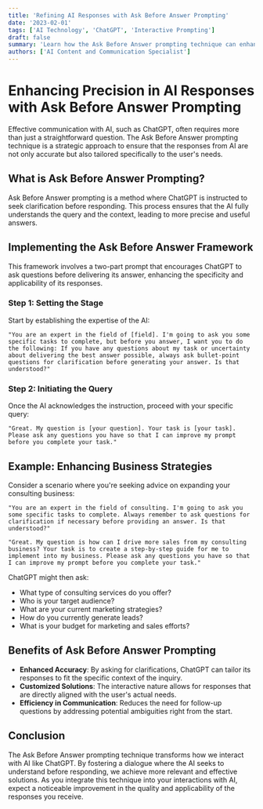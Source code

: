 ```yaml
---
title: 'Refining AI Responses with Ask Before Answer Prompting'
date: '2023-02-01'
tags: ['AI Technology', 'ChatGPT', 'Interactive Prompting']
draft: false
summary: 'Learn how the Ask Before Answer prompting technique can enhance the accuracy and relevancy of responses from ChatGPT by incorporating interactive clarifications.'
authors: ['AI Content and Communication Specialist']
---
```


# Enhancing Precision in AI Responses with Ask Before Answer Prompting

Effective communication with AI, such as ChatGPT, often requires more than just a straightforward question. The Ask Before Answer prompting technique is a strategic approach to ensure that the responses from AI are not only accurate but also tailored specifically to the user's needs.

## What is Ask Before Answer Prompting?

Ask Before Answer prompting is a method where ChatGPT is instructed to seek clarification before responding. This process ensures that the AI fully understands the query and the context, leading to more precise and useful answers.

## Implementing the Ask Before Answer Framework

This framework involves a two-part prompt that encourages ChatGPT to ask questions before delivering its answer, enhancing the specificity and applicability of its responses.

### Step 1: Setting the Stage

Start by establishing the expertise of the AI:

```plaintext
"You are an expert in the field of [field]. I'm going to ask you some specific tasks to complete, but before you answer, I want you to do the following: If you have any questions about my task or uncertainty about delivering the best answer possible, always ask bullet-point questions for clarification before generating your answer. Is that understood?"
```

### Step 2: Initiating the Query

Once the AI acknowledges the instruction, proceed with your specific query:

```plaintext
"Great. My question is [your question]. Your task is [your task]. Please ask any questions you have so that I can improve my prompt before you complete your task."
```

## Example: Enhancing Business Strategies

Consider a scenario where you're seeking advice on expanding your consulting business:

```plaintext
"You are an expert in the field of consulting. I'm going to ask you some specific tasks to complete. Always remember to ask questions for clarification if necessary before providing an answer. Is that understood?"
```

```plaintext
"Great. My question is how can I drive more sales from my consulting business? Your task is to create a step-by-step guide for me to implement into my business. Please ask any questions you have so that I can improve my prompt before you complete your task."
```

ChatGPT might then ask:

- What type of consulting services do you offer?
- Who is your target audience?
- What are your current marketing strategies?
- How do you currently generate leads?
- What is your budget for marketing and sales efforts?

## Benefits of Ask Before Answer Prompting

- **Enhanced Accuracy**: By asking for clarifications, ChatGPT can tailor its responses to fit the specific context of the inquiry.
- **Customized Solutions**: The interactive nature allows for responses that are directly aligned with the user's actual needs.
- **Efficiency in Communication**: Reduces the need for follow-up questions by addressing potential ambiguities right from the start.

## Conclusion

The Ask Before Answer prompting technique transforms how we interact with AI like ChatGPT. By fostering a dialogue where the AI seeks to understand before responding, we achieve more relevant and effective solutions. As you integrate this technique into your interactions with AI, expect a noticeable improvement in the quality and applicability of the responses you receive.
